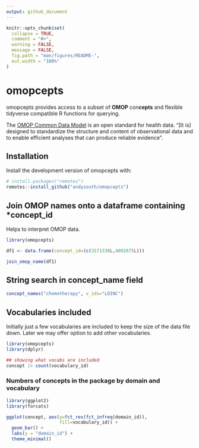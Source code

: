 ```yaml
---
output: github_document
---
```


<!-- README.md is generated from README.Rmd. Please edit that file -->
<!-- use devtools::build_readme() -->

```r
knitr::opts_chunk$set(
  collapse = TRUE,
  comment = "#>",
  warning = FALSE,
  message = FALSE,
  fig.path = "man/figures/README-",
  out.width = "100%"
)
```

# omopcepts

<!-- badges: start -->
<!-- badges: end -->

omopcepts provides access to a subset of **OMOP** con**cepts** and flexible tidyverse compatible R functions for querying.    

The [OMOP Common Data Model](https://ohdsi.github.io/CommonDataModel/) is an open standard for health data. "[It is] designed to standardize the structure and content of observational data and to enable efficient analyses that can produce reliable evidence".

## Installation

Install the development version of omopcepts with:

``` r
# install.packages("remotes")
remotes::install_github("andysouth/omopcepts")
```

## Join OMOP names onto a dataframe containing *concept_id

Helps to interpret OMOP data.

```r

library(omopcepts)

df1 <- data.frame(concept_id=(c(3571338L,4002075L)))

join_omop_name(df1)

```

## String search in concept_name field

```r

concept_names("chemotherapy", v_ids="LOINC")

```

## Vocabularies included

Initially just a few vocabularies are included to keep the size of the data file down. Later we may offer option to add other vocabularies.

```r

library(omopcepts)
library(dplyr)

## showing what vocabs are included
concept |> count(vocabulary_id)

```

### Numbers of concepts in the package by domain and vocabulary

```r
library(ggplot2)
library(forcats)

ggplot(concept, aes(y=fct_rev(fct_infreq(domain_id)), 
                    fill=vocabulary_id)) +
  geom_bar() +
  labs(y = "domain_id") +
  theme_minimal()
```

